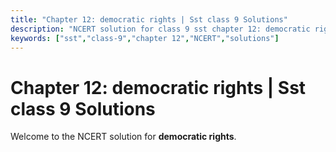 ```yaml
---
title: "Chapter 12: democratic rights | Sst class 9 Solutions"
description: "NCERT solution for class 9 sst chapter 12: democratic rights."
keywords: ["sst","class-9","chapter 12","NCERT","solutions"]
---
```


# Chapter 12: democratic rights | Sst class 9 Solutions

Welcome to the NCERT solution for **democratic rights**.
